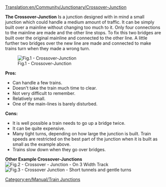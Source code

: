 [[Translation:en/Community/Junctionary/Crossover-Junction]]
{{en/Community/Junctionary/Navigation}}

'''The Crossover-Junction''' Is a junction designed with in mind a small junction which could handle a medium amount of traffic. It can be simply built over a mainline without changing too much to it. Only four connections to the mainline are made and the other line stops. To fix this two bridges are built over the original mainline and connected to the other line. A little further two bridges over the new line are made and connected to make trains turn when they made a wrong turn.

[[File:en/Community/Junctionary/Cjunction.png|center|frame|Fig.1 - Crossover-Junction]]


'''Pros:'''
* Can handle a few trains.
* Doesn't take the train much time to clear.
* Not very difficult to remember.
* Relatively small.
* One of the main-lines is barely disturbed.

'''Cons:'''
* It is well possible a train needs to go up a bridge twice.
* It can be quite expensive.
* Many tight turns, depending on how large the junction is built.  Train speeds are restricted on the best part of the junction when it is built as small as the example above.
* Trains slow down when they go over bridges.

'''Other Example Crossover-Junctions'''
[[File:en/Community/Junctionary/Train-junction-4-crossover-3wide.png|center|frame|Fig.2 - Crossover - Junction - On 3 Width Track]]
[[File:en/Community/Junctionary/Crossover-junction-half-wide.png|center|frame|Fig.3 - Crossover Junction - Short tunnels and gentle turns]]

[[Category:en/Manual/Train Junctions]]